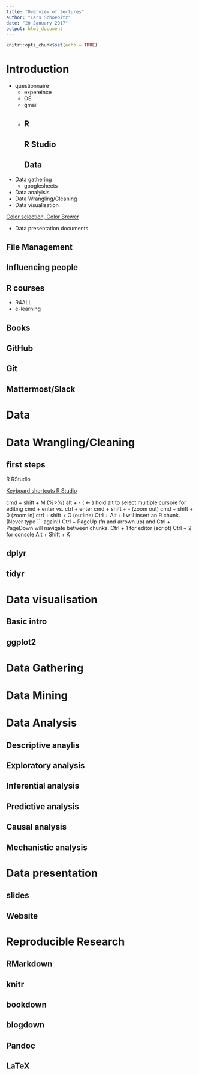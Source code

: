 ```yaml
---
title: "Overview of lectures"
author: "Lars Schoebitz"
date: "20 January 2017"
output: html_document
---
```


```r
knitr::opts_chunk$set(echo = TRUE)
```

# Introduction
- questionnaire
  - expereince
  - OS
  - gmail
  - 
## R
## R Studio
## Data

- Data gathering
  - googlesheets


- Data analyisis
- Data Wrangling/Cleaning
- Data visualisation

[Color selection, Color Brewer](http://colorbrewer2.org/#type=sequential&scheme=BuGn&n=6)

- Data presentation documents

## File Management

## Influencing people

## R courses

- R4ALL
- e-learning

## Books
## GitHub
## Git
## Mattermost/Slack

# Data

# Data Wrangling/Cleaning

## first steps

R
RStudio

[Keyboard shortcuts R Studio](https://www.rstudio.com/rviews/2017/01/27/january-17-tips-and-tricks/)

cmd + shift + M (%>%)
alt + - ( <- )
hold alt to select multiple cursore for editing
cmd + enter vs. ctrl + enter
cmd + shift + - (zoom out)
cmd + shift + 0 (zoom in)
ctrl + shift + O (outline)
Ctrl + Alt + I will insert an R chunk. (Never type ``` again!)
Ctrl + PageUp (fn and arrown up) and Ctrl + PageDown will navigate between chunks.
Ctrl + 1 for editor (script)
Ctrl + 2 for console
Alt + Shift + K


## dplyr

## tidyr

# Data visualisation
## Basic intro
## ggplot2

# Data Gathering

# Data Mining

# Data Analysis
## Descriptive anaylis
## Exploratory analysis
## Inferential analysis
## Predictive analysis
## Causal analysis
## Mechanistic analysis

# Data presentation
## slides
## Website

# Reproducible Research

## RMarkdown
## knitr
## bookdown
## blogdown
## Pandoc
## LaTeX




